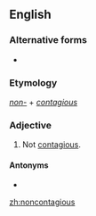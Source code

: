 {{also|non-contagious}}
==English==

===Alternative forms===
* {{l|en|non-contagious}}

===Etymology===
''[[non-]]'' + ''[[contagious]]''

===Adjective===
{{en-adj|-}}

# Not [[contagious]].

====Antonyms====
* {{l|en|contagious}}

[[zh:noncontagious]]